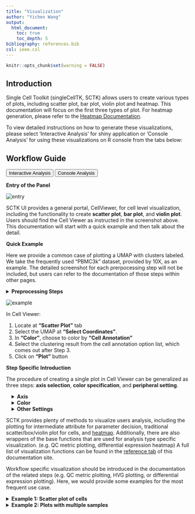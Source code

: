 ```yaml
---
title: "Visualization"
author: "Yichen Wang"
output:
  html_document:
    toc: true
    toc_depth: 5
bibliography: references.bib
csl: ieee.csl
---
```


```r
knitr::opts_chunk$set(warning = FALSE)
```

````{=html}
<head>
<meta name="viewport" content="width=device-width, initial-scale=1">
</head>
<body>
````

## Introduction

Single Cell Toolkit (singleCellTK, SCTK) allows users to create various types of plots, including scatter plot, bar plot, violin plot and heatmap. This documentation will focus on the first three types of plot. For heatmap generation, please refer to the [Heatmap Documentation](heatmap.html).  

To view detailed instructions on how to generate these visualizations, please select 'Interactive Analysis' for  shiny application or 'Console Analysis' for using these visualizations on R console from the tabs below: <br>

## Workflow Guide

````{=html}
<div class="tab">
  <button class="tablinks" onclick="openTab(event, 'interactive')" id="ia-button">Interactive Analysis</button>
  <button class="tablinks" onclick="openTab(event, 'console')" id="console-button">Console Analysis</button>
</div>

<div id="interactive" class="tabcontent">
````

**Entry of the Panel**

![entry](ui_screenshots/cellViewer/ui_cellViewer_entry.png)\

SCTK UI provides a general portal, CellViewer, for cell level visualization, including the functionality to create **scatter plot**, **bar plot**, and **violin plot**. Users should find the Cell Viewer as instructed in the screenshot above. This documentation will start with a quick example and then talk about the detail.  

**Quick Example**

Here we provide a common case of plotting a UMAP with clusters labeled. We take the frequently used "PBMC3k" dataset, provided by 10X, as an example. The detailed screenshot for each prerpocessing step will not be included, but users can refer to the documentation of those steps within other pages.  

````{=html}
<details>
  <summary><b>Preprocessing Steps</b></summary>
````

1. The example "PBMC3k" dataset can be imported at the SCTK landing page. For a quick demonstration, QC and filtering are skipped, but it is always recommended to have this done. 
2. Normalize the raw counts with "Seurat lognormalize" method
3. Use the log-normalized assay to produce a UMAP by using Seurat's method. Note that usually it is recommended to find the variable features and calculate the PCA before reaching to the UMAP, but "SeuratUMAP" has integrated all these steps at one click. 
4. For the clustering, select the PCA embedding (produced when calculating the UMAP) as the matrix to perform Seurat's louvain algorithm on.  

````{=html}
</details>
````

![example](ui_screenshots/cellViewer/ui_cellViewer_example.png)\

In Cell Viewer:  

1. Locate at **"Scatter Plot"** tab 
2. Select the UMAP at **"Select Coordinates"**. 
3. In **"Color"**, choose to color by **"Cell Annotation"** 
4. Select the clustering result from the cell annotation option list, which comes out after Step 3. 
5. Click on **"Plot"** button 

**Step Specific Introduction**

The procedure of creating a single plot in Cell Viewer can be generalized as three steps: **axis selection**, **color specification**, and **peripheral setting**.  

````{=html}
 <style>
div.offset { background-color:inherit ; border-radius: 5px; margin-left: 15px;}
</style>
<div class = "offset">
<details>
  <summary><b>Axis</b></summary>
````

![axis](ui_screenshots/cellViewer/ui_cellViewer_coord.png)\

In **"scatter plot"** tab, the X-/Y-axis can be fully customized, while quick access for existing dimension reduction results will also be listed. "Fully customized" means an axis can be **a dimension of a dimension reduction**, **the expression of a feature from an assay**, or **one of the cell annotations**. In **"bar plot"** and **"violin plot"** tab, the X-axis is limited to cell annotation level, while the Y-axis can still be fully customized.  

````{=html}
</details>
<details>
  <summary><b>Color</b></summary>
````

![color](ui_screenshots/cellViewer/ui_cellViewer_color.png)\

The color setting determines the color of each dot or bar in the plot. In **"Scatter Plot"** tab, colors can be set by the value of **a dimension from a dimension reduction embedding**, **the expression value of a gene from an assay**, **one of the cell annotation**, or a **single color** for all dots (cells). While SCTK only supports single color plotting for bar plot and violin plot. 

````{=html}
</details>
<details>
  <summary><b>Other Settings</b></summary>
````

![others](ui_screenshots/cellViewer/ui_cellViewer_other.png)\

Besides the informative settings, Cell Viewer gives users the control on title, legend, axis labels, dots and etc., as shown in the screenshot above and can be freely explored.  


````{=html}
</details>
</div>
</div>

<div id="console" class="tabcontent">
````

SCTK provides plenty of methods to visualize users analysis, including the plotting for intermediate attribute for parameter decision, traditional scatter/box/violin plot for cells, and [heatmap](heatmap.html). Additionally, there are also wrappers of the base functions that are used for analysis type specific visualization. (e.g. QC metric plotting, differential expression heatmap) A full list of visualization functions can be found in the [reference tab](../../reference/index.html#section-visualization) of this documentation site.  

Workflow specific visualization should be introduced in the documentation of the related steps (e.g. QC metric plotting, HVG plotting, or differential expression plotting). Here, we would provide some examples for the most frequent use case. 

````{=html}
<details>
  <summary><b>Example 1: Scatter plot of cells</b></summary>
````  

Here we will take PBMC3k dataset, from "10X", as an example. First we will do a quick clustering with the Seurat curated workflow implemented in SCTK. Then we will present the method to generate a scatter plot of the UMAP of this dataset, with clusters labeled by color.  

````{=html}
<details>
  <summary><b>Preprocessing Steps</b></summary>
````  

```r
library(singleCellTK)
sce <- importExampleData("pbmc3k")
# It is recommended to deduplicate the feature names, as this example data does 
# have duplicated feature names that might cause failure in downstream analysis.
sce <- dedupRowNames(sce)
# QC and filtering skipped for quick demonstration
# Users are **not recommended** to skip it in practical analysis
sce <- runSeuratNormalizeData(sce, "counts")
sce <- runSeuratScaleData(sce)
sce <- runSeuratFindHVG(sce)
sce <- runSeuratPCA(sce)
sce <- runSeuratFindClusters(sce)
# With `runSeuratFindClusters()`, the clustering result would be saved to the 
# `colData` slot with the name "Seurat_louvain_Resolution0.8" by default.
```

```r
# Have a check on the summary of the clustering result
table(sce$Seurat_louvain_Resolution0.8)
```

````{=html}
</details>
````

```r
sce <- runSeuratUMAP(sce)
plotSCEDimReduceColData(inSCE = sce, reducedDimName = "seuratUMAP", colorBy = "Seurat_louvain_Resolution0.8", legendTitle = "Seurat Cluster", title = "Clustering on UMAP")
```

As users might have tried, the essential input are `inSCE`, `reducedDimName`, and `colorBy`. Other arguments are all optional, but users can explore them to best clarify their intention.  

Additionally but occasionally, `shape` argument is also useful for double level annotating.   

In SCTK, there are plotting functions that are aimed for other attributes other than `colData` and `reducedDim`. For example, `plotSCEDimReduceFeatures()` focuses on `reducedDim` and feature expression, 
In most of base SCTK plotting functions, which starts with "plotSCE", users can easily figure out the usage by checking the function manual and see which arguments are required.  

````{=html}
</details>
<details>
  <summary><b>Example 2: Plots with multiple samples</b></summary>
````  

When there are multiple samples in one dataset and it is necessary to have separation on them, users can invoke `sample` or `groupby` argument in most of base SCTK plotting functions.  

```r
pbmc3k <- importExampleData("pbmc3k")
pbmc3k <- dedupRowNames(pbmc3k)
pbmc4k <- importExampleData("pbmc4k")
pbmc4k <- dedupRowNames(pbmc4k)
sceList <- list(pbmc3k = pbmc3k, pbmc4k = pbmc4k)
# By combining, a "sample" colData annotation is set by default with the 
# names of sceList.
sce <- combineSCE(sceList = sceList, by.r = colnames(rowData(pbmc3k)), by.c = colnames(colData(pbmc3k)), combined = TRUE)
sce <- runPerCellQC(sce)
plotSCEViolinColData(inSCE = sce, coldata = "total", groupBy = "sample", ylab = "Total counts")
```

Otherwise, if users need individual plot for each of the sample, or indeed make individual plots by any categorical groupingon cells, use `sample` argument.  

```r
plotSCEViolinColData(inSCE = sce, coldata = "total", sample = sce$sample, ylab = "Total counts")
```

````{=html} 
</details>
</div>
<script>
document.getElementById("ia-button").click();
</script>
</body>
````
